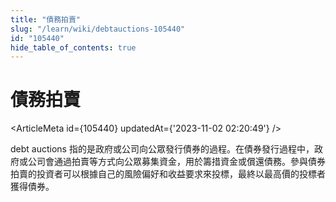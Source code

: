 ```yaml
---
title: "債務拍賣"
slug: "/learn/wiki/debtauctions-105440"
id: "105440"
hide_table_of_contents: true
---
```



# 債務拍賣

<ArticleMeta id={105440} updatedAt={'2023-11-02 02:20:49'} />
<div className='border-solid border-b border-t-0 my-4 border-[var(--ifm-color-gray-300)]' />

debt auctions 指的是政府或公司向公眾發行債券的過程。在債券發行過程中，政府或公司會通過拍賣等方式向公眾募集資金，用於籌措資金或償還債務。參與債券拍賣的投資者可以根據自己的風險偏好和收益要求來投標，最終以最高價的投標者獲得債券。
